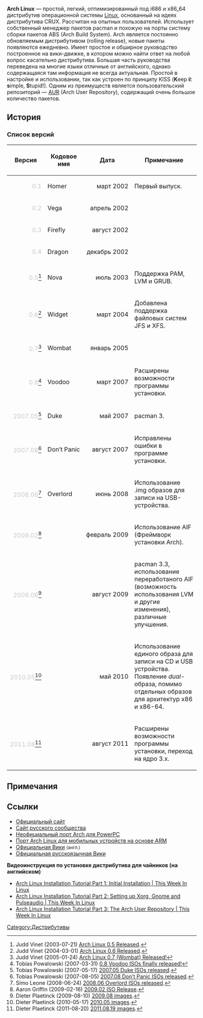 '''Arch Linux''' — простой, легкий, оптимизированный под i686 и x86_64 дистрибутив операционной системы [[Linux]], основанный на идеях дистрибутива CRUX. Рассчитан на опытных пользователей. Использует собственный менеджер пакетов pacman и похожую на порты систему сборки пакетов ABS (Arch Build System). Arch является постоянно обновляемым дистрибутивом (rolling release), новые пакеты появляются ежедневно. Имеет простое и обширное руководство построенное на вики-движке, в котором можно найти ответ на любой вопрос касательно дистрибутива. Большая часть руководства переведена на многие языки отличные от английского, однако содержащаяся там информация не всегда актуальная. Простой в настройке и использовании, так как устроен по принципу KISS ('''K'''eep '''i'''t '''s'''imple, '''S'''tupid!). Одним из преимуществ является пользовательский репозиторий — [http://aur.archlinux.org/ AUR] (Arch User Repository), содержащий очень большое количество пакетов.  

== История ==
=== Список версий ===
{| class="wikitable"
! Версия !! Кодовое имя !! Дата !! Примечание
|-
|bgcolor="111111" align="right" style="color: #C8C8C8;"| 0.1 ||  Homer ||align="right"| март&nbsp;2002 || Первый выпуск.
|-
|bgcolor="111111" align="right" style="color: #C8C8C8;"| 0.2 || Vega ||align="right"| апрель&nbsp;2002 ||
|-
|bgcolor="111111" align="right" style="color: #C8C8C8;"| 0.3 || Firefly ||align="right"| август&nbsp;2002 ||
|-
|bgcolor="111111" align="right" style="color: #C8C8C8;"| 0.4 || Dragon ||align="right"| декабрь&nbsp;2002 ||
|-
|bgcolor="111111" align="right" style="color: #C8C8C8;"| 0.5<ref name="Nova">Judd Vinet (2003-07-21) [http://www.archlinux.org/news/25/ Arch Linux 0.5 Released].</ref> || Nova ||align="right"| июль&nbsp;2003 || Поддержка PAM, LVM и GRUB.
|-
|bgcolor="111111" align="right" style="color: #C8C8C8;"| 0.6<ref name="Widget">Judd Vinet (2004-03-01) [http://www.archlinux.org/news/50/ Arch Linux 0.6 Released].</ref> || Widget ||align="right"| март&nbsp;2004 || Добавлена поддержка файловых систем JFS и XFS.
|-
|bgcolor="111111" align="right" style="color: #C8C8C8;"| 0.7<ref name="Wombat">Judd Vinet (2005-01-24) [http://www.archlinux.org/news/133/ Arch Linux 0.7 (Wombat) Released!]</ref> || Wombat ||align="right"| январь&nbsp;2005 ||
|-
|bgcolor="111111" align="right" style="color: #C8C8C8;"| 0.8<ref name="Voodoo">Tobias Powalowski (2007-03-31) [http://www.archlinux.org/news/305/ 0.8 Voodoo ISOs finally released!]</ref> || Voodoo ||align="right"| март&nbsp;2007 || Расширены возможности программы установки.
|-
|bgcolor="111111" align="right" style="color: #C8C8C8;"| 2007.05<ref name="Duke">Tobias Powalowski (2007-05-17) [http://www.archlinux.org/news/325/ 2007.05 Duke ISOs released].</ref> || Duke ||align="right"| май&nbsp;2007 || pacman 3.
|-
|bgcolor="111111" align="right" style="color: #C8C8C8;"| 2007.08<ref name="Panic">Tobias Powalowski (2007-08-05) [http://www.archlinux.org/news/337/ 2007.08 Don’t Panic ISOs released].</ref> || Don’t&nbsp;Panic ||align="right"| август&nbsp;2007 || Исправлены ошибки в программе установки.
|-
|bgcolor="111111" align="right" style="color: #C8C8C8;"| 2008.06<ref name="Overlord">Simo Leone (2008-06-24) [http://www.archlinux.org/news/398/ 2008.06 Overlord ISOs released].</ref> || Overlord ||align="right"| июнь&nbsp;2008 || Использование .img образов для записи на USB-устройства.
|-
|bgcolor="111111" align="right" style="color: #C8C8C8;"| 2009.02<ref name="2009.02">Aaron Griffin (2009-02-16) [http://www.archlinux.org/news/434/ 2009.02 ISO Release].</ref> ||  ||align="right"| февраль&nbsp;2009 || Использование AIF (Фреймворк установки Arch).
|-
|bgcolor="111111" align="right" style="color: #C8C8C8;"| 2009.08<ref name="2009.08">Dieter Plaetinck (2009-08-10) [http://www.archlinux.org/news/459/ 2009.08 images].</ref> ||  ||align="right"| август&nbsp;2009 || pacman 3.3, использование переработаного AIF (возможность использования LVM и другие изменения), различные улучшения.
|-
|bgcolor="111111" align="right" style="color: #C8C8C8;"| 2010.05<ref name="2010.05">Dieter Plaetinck (2010-05-17) [http://www.archlinux.org/news/500/ 2010.05 images].</ref> ||  ||align="right"| май&nbsp;2010 || Использование единого образа для записи на CD и USB устройства. Появление ''dual''-образа, помимо отдельных образов для архитектур x86 и x86-64.
|-
|bgcolor="282828" align="right" style="color: #C8C8C8;"| 2011.08<ref name="2011.08.19">Dieter Plaetinck (2011-08-20) [http://www.archlinux.org/news/20110819-installation-media/ 2011.08.19 images].</ref> || ||align="right"| август&nbsp;2011 || Расширены возможности программы установки, переход на ядро 3.x.
|}

== Примечания ==
<references />

== Ссылки ==
* [http://www.archlinux.org/ Официальный сайт]
* [http://www.archlinux.org.ru/ Сайт русского сообщества]
* [http://www.archlinuxppc.org/ Неофициальный порт Arch для PowerPC]
* [http://www.archmobile.org/ Порт Arch Linux для мобильных устройств на основе ARM]
* [http://wiki.archlinux.org/index.php/Main_Page Официальная Вики] <small>(англ.)</small>
* [http://wiki.archlinux.org/index.php/Main_Page_(Русский) Официальная русскоязычная Вики]
''' Видеоинструкция по установке дистрибутива для чайников (на английском) '''
* [http://www.thisweekinlinux.com/2010/09/archinstall1/ Arch Linux Installation Tutorial Part 1: Initial Installation  | This Week In Linux]
* [http://www.thisweekinlinux.com/2010/10/archinstall2/ Arch Linux Installation Tutorial Part 2: Setting up Xorg, Gnome and Pulseaudio | This Week In Linux]
* [http://www.thisweekinlinux.com/2010/12/aur/ Arch Linux Installation Tutorial Part 3: The Arch User Repository | This Week In Linux]

[[Category:Дистрибутивы]]